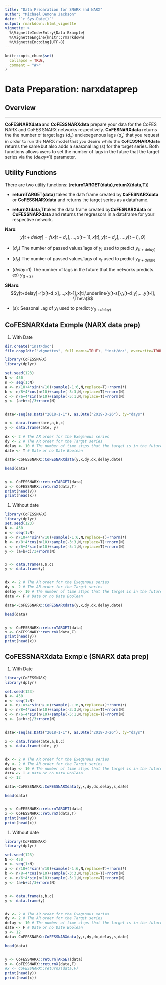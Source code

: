```yaml
---
title: "Data Preparation for SNARX and NARX"
author: "Michael Demone Jackson"
date: "`r Sys.Date()`"
output: rmarkdown::html_vignette
vignette: >
  %\VignetteIndexEntry{Data Example}
  %\VignetteEngine{knitr::rmarkdown}
  %\VignetteEncoding{UTF-8}
---
```


```r
knitr::opts_chunk$set(
  collapse = TRUE,
  comment = "#>"
)
```


# Data Preparation:  narxdataprep

## Overview
________________________________________________________________________________

**CoFESNARXdata** and **CoFESSNARXdata** prepare your data for the CoFES NARX 
and CoFES SNARX networks respectively.  **CoFESNARXdata** returns the the number
of target lags ($d_y$) and exegenous lags  ($d_x$) that you request in order to
run the NARX model that you desire while the **CoFESSNARXdata** returns the same
but also adds a seasonal lag (*s*) for the target series.  Both functions allows
users to set the number of lags in the future that the target series via the 
(*delay*=1) parameter. 


## Utility Functions
There are two utility functions: (**returnTARGET(data)**,**returnX(data,T)**)

- **returnTARGET(data)** takes the data frame created by 
**CoFESNARXdata** or **CoFESSNARXdata** and returns the target series as a dataframe.

- **returnX(data,T)**takes the data frame created by**CoFESNARXdata** or 
**CoFESSNARXdata** and returns the regressors in a dataframe for your respective network.  

**Narx**: $$y[t+delay]=f(x[t-d_x],...,x[t-1],x[t], y[t-d_y],...,y[t-l], \Theta)$$

- ($d_y$) The number of passed values/lags of $y_t$ used to predict $y_{(t+delay)}$

- ($d_x$) The number of passed values/lags of $x_t$ used to predict $y_{(t+delay)}$

- (*delay*=1) The number of lags in the future that the networks predicts.  ex) $y_{(t+3)}$

**SNarx**:  
$$y[t+delay]=f(x[t-d_x],...,x[t-1],x[t],\underline{y[t-s]},y[t-d_y],...,y[t-l], \Theta)$$

- (*s*):  Seasonal Lag of $y_t$ used to predict $y_{(t+delay)}$

## CoFESNARXdata Exmple (NARX data prep)

1)  With Date

```r

dir.create("inst/doc")
file.copy(dir("vignettes", full.names=TRUE), "inst/doc", overwrite=TRUE)

library(CoFESSNARX)
library(dplyr)

set.seed(123)
N <- 450 
n <- seq(1:N)
a <- n/10+4*sin(n/10)+sample(-1:6,N,replace=T)+rnorm(N)
b <- n/8+4*cos(n/10)+sample(-3:3,N,replace=T)+rnorm(N) 
c <- n/6+4*sin(n/10)+sample(-5:1,N,replace=T)+rnorm(N)
y <- (a+b+c)/3+rnorm(N)


date<-seq(as.Date("2018-1-1"), as.Date("2019-3-26"), by="days")

x <- data.frame(date,a,b,c)  
y <- data.frame(date, y)

dx <- 2 # The AR order for the Exegenous series 
dy <- 2 # The AR order for the Target series 
delay <- 10 # The number of time steps that the target is in the future
date <- T # Date or no Date Boolean

data<-CoFESSNARX::CoFESNARXdata(y,x,dy,dx,delay,date)

head(data)


y <- CoFESSNARX::returnTARGET(data)
x <- CoFESSNARX::returnX(data,T)
print(head(y))
print(head(x))
```


1)  Without date

```r

library(CoFESSNARX)
library(dplyr)
set.seed(123)
N <- 450 
n <- seq(1:N)
a <- n/10+4*sin(n/10)+sample(-1:6,N,replace=T)+rnorm(N)
b <- n/8+4*cos(n/10)+sample(-3:3,N,replace=T)+rnorm(N) 
c <- n/6+4*sin(n/10)+sample(-5:1,N,replace=T)+rnorm(N)
y <- (a+b+c)/3+rnorm(N)


x <- data.frame(a,b,c)
y <- data.frame(y)


dx <- 2 # The AR order for the Exegenous series 
dy <- 2 # The AR order for the Target series 
delay <- 10 # The number of time steps that the target is in the future
date <- F # Date or no Date Boolean

data<-CoFESSNARX::CoFESNARXdata(y,x,dy,dx,delay,date)

head(data)


y <- CoFESSNARX::returnTARGET(data)
x <- CoFESSNARX::returnX(data,F)
print(head(y))
print(head(x))
```


## CoFESSNARXdata Exmple  (SNARX data prep)

1)  With Date

```r

library(CoFESSNARX)
library(dplyr)

set.seed(123)
N <- 450 
n <- seq(1:N)
a <- n/10+4*sin(n/10)+sample(-1:6,N,replace=T)+rnorm(N)
b <- n/8+4*cos(n/10)+sample(-3:3,N,replace=T)+rnorm(N) 
c <- n/6+4*sin(n/10)+sample(-5:1,N,replace=T)+rnorm(N)
y <- (a+b+c)/3+rnorm(N)


date<-seq(as.Date("2018-1-1"), as.Date("2019-3-26"), by="days")

x <- data.frame(date,a,b,c)
y <- data.frame(date, y)


dx <- 2 # The AR order for the Exegenous series 
dy <- 2 # The AR order for the Target series 
delay <- 10 # The number of time steps that the target is in the future
date <- T # Date or no Date Boolean
s <- 12

data<-CoFESSNARX::CoFESSNARXdata(y,x,dy,dx,delay,s,date)

head(data)


y <- CoFESSNARX::returnTARGET(data)
x <- CoFESSNARX::returnX(data,T)
print(head(y))
print(head(x))
```


1)  Without date

```r

library(CoFESSNARX)
library(dplyr)

set.seed(123)
N <- 450 
n <- seq(1:N)
a <- n/10+4*sin(n/10)+sample(-1:6,N,replace=T)+rnorm(N)
b <- n/8+4*cos(n/10)+sample(-3:3,N,replace=T)+rnorm(N) 
c <- n/6+4*sin(n/10)+sample(-5:1,N,replace=T)+rnorm(N)
y <- (a+b+c)/3+rnorm(N)


x <- data.frame(a,b,c)
y <- data.frame(y)


dx <- 2 # The AR order for the Exegenous series 
dy <- 2 # The AR order for the Target series 
delay <- 10 # The number of time steps that the target is in the future
date <- F # Date or no Date Boolean
s <- 12
data<-CoFESSNARX::CoFESSNARXdata(y,x,dy,dx,delay,s,date)

head(data)


y <- CoFESSNARX::returnTARGET(data)
x <- CoFESSNARX::returnX(data,F)
#x <- CoFESSNARX::returnX(data,F)
print(head(y))
print(head(x))
```
